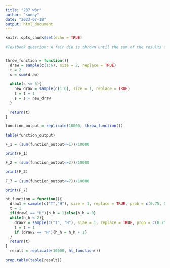 ```yaml
---
title: "237 w3r"
author: "sunny"
date: "2023-07-18"
output: html_document
---
```


```r
knitr::opts_chunk$set(echo = TRUE)
```
```r
#Textbook question: A fair die is thrown until the sum of the results of the throws exceeds 6.The random variable X is the number of throws needed for this. Let F be thedistribution function of X. Determine F (1), F (2), and F (7).


throw_function = function(){
  draw = sample(c(1:6), size = 2, replace = TRUE)
  t = 2
  s = sum(draw)
  
  while(s <= 6){
    new_draw = sample(c(1:6), size = 1, replace = TRUE)
    t = t + 1
    s = s + new_draw
  }
  
  return(t)
}

function_output = replicate(10000, throw_function())

table(function_output)

```
```r
F_1 = (sum(function_output<=1))/10000

print(F_1)
```

```r
F_2 = (sum(function_output<=2))/10000

print(F_2)

F_7 = (sum(function_output<=7))/10000

print(F_7)
```


```r
ht_function = function(){
  draw1 = sample(c("T","H"), size = 1, replace = TRUE, prob = c(0.75, 0.25))
  t = 1
  if(draw1 == "H"){h_h = 1}else{h_h = 0}
  while(h_h < 2){
    draw2 = sample(c("T", "H"), size = 1, replace = TRUE, prob = c(0.75, 0.25))
    t = t + 1
    if (draw2 == "H"){h_h = h_h + 1}
  }
  return(t)
}
  result = replicate(10000, ht_function())
  
prop.table(table(result))
```

